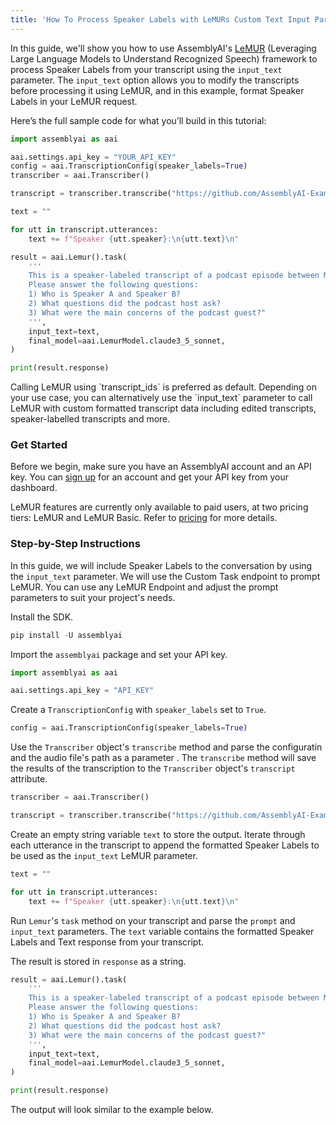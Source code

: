 ```yaml
---
title: 'How To Process Speaker Labels with LeMURs Custom Text Input Parameter'
---
```





In this guide, we'll show you how to use AssemblyAI's [LeMUR](https://www.assemblyai.com/blog/lemur/) (Leveraging Large Language Models to Understand Recognized Speech) framework to process Speaker Labels from your transcript using the `input_text` parameter. The `input_text` option allows you to modify the transcripts before processing it using LeMUR, and in this example, format Speaker Labels in your LeMUR request.

Here’s the full sample code for what you’ll build in this tutorial:

```python
import assemblyai as aai

aai.settings.api_key = "YOUR_API_KEY"
config = aai.TranscriptionConfig(speaker_labels=True)
transcriber = aai.Transcriber()

transcript = transcriber.transcribe("https://github.com/AssemblyAI-Examples/audio-examples/raw/main/20230607_me_canadian_wildfires.mp3", config=config)

text = ""

for utt in transcript.utterances:
    text += f"Speaker {utt.speaker}:\n{utt.text}\n"

result = aai.Lemur().task(
    '''
    This is a speaker-labeled transcript of a podcast episode between Michel Martin, NPR host, and Peter DeCarlo, a professor at Johns Hopkins University. 
    Please answer the following questions: 
    1) Who is Speaker A and Speaker B? 
    2) What questions did the podcast host ask? 
    3) What were the main concerns of the podcast guest?"
    ''',
    input_text=text,
    final_model=aai.LemurModel.claude3_5_sonnet,
)

print(result.response)
```

<Info>
Calling LeMUR using `transcript_ids` is preferred as default. Depending on your use case, you can alternatively use the `input_text` parameter to call LeMUR with custom formatted transcript data including edited transcripts, speaker-labelled transcripts and more. 
</Info>

### Get Started

Before we begin, make sure you have an AssemblyAI account and an API key. You can [sign up](https://assemblyai.com/dashboard/signup) for an account and get your API key from your dashboard.

LeMUR features are currently only available to paid users, at two pricing tiers: LeMUR and LeMUR Basic. Refer to [pricing](https://www.assemblyai.com/pricing) for more details.

### Step-by-Step Instructions

In this guide, we will include Speaker Labels to the conversation by using the `input_text` parameter. We will use the Custom Task endpoint to prompt LeMUR. You can use any LeMUR Endpoint and adjust the prompt parameters to suit your project's needs.

Install the SDK.


```python
pip install -U assemblyai
```

Import the `assemblyai` package and set your API key.


```python
import assemblyai as aai

aai.settings.api_key = "API_KEY"
```

Create a `TranscriptionConfig` with `speaker_labels` set to `True`.


```python
config = aai.TranscriptionConfig(speaker_labels=True)
```

Use the `Transcriber` object's `transcribe` method and parse the configuratin and the audio file's path as a parameter . The `transcribe` method will save the results of the transcription to the `Transcriber` object's `transcript` attribute.


```python
transcriber = aai.Transcriber()

transcript = transcriber.transcribe("https://github.com/AssemblyAI-Examples/audio-examples/raw/main/20230607_me_canadian_wildfires.mp3", config=config)
```

Create an empty string variable `text` to store the output. Iterate through each utterance in the transcript to append the formatted Speaker Labels to be used as the `input_text` LeMUR parameter.


```python
text = ""

for utt in transcript.utterances:
    text += f"Speaker {utt.speaker}:\n{utt.text}\n"
```

Run `Lemur`'s `task` method on your transcript and parse the `prompt` and `input_text` parameters. The `text` variable contains the formatted Speaker Labels and Text response from your transcript. 

The result is stored in `response` as a string.


```python
result = aai.Lemur().task(
    '''
    This is a speaker-labeled transcript of a podcast episode between Michel Martin, NPR host, and Peter DeCarlo, a professor at Johns Hopkins University. 
    Please answer the following questions: 
    1) Who is Speaker A and Speaker B? 
    2) What questions did the podcast host ask? 
    3) What were the main concerns of the podcast guest?"
    ''',
    input_text=text,
    final_model=aai.LemurModel.claude3_5_sonnet,
)

print(result.response)
```

The output will look similar to the example below. 

